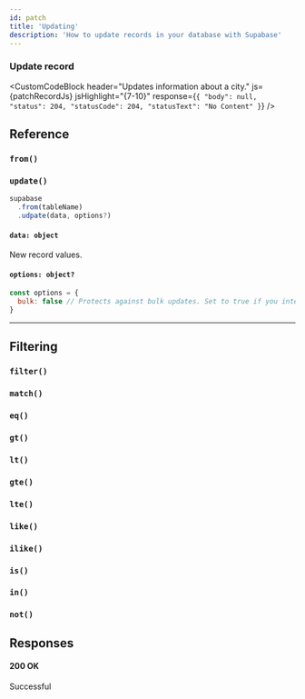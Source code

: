 ```yaml
---
id: patch
title: 'Updating'
description: 'How to update records in your database with Supabase'
---
```




<DummyData />

### Update record

<CustomCodeBlock
  header="Updates information about a city."
  js={patchRecordJs}
  jsHighlight="{7-10}"
  response={`{
  "body": null,
  "status": 204,
  "statusCode": 204,
  "statusText": "No Content"
}`}
/>

## Reference

### `from()`
<FromFunction verb='patch' />

### `update()`
```js {3}
supabase
  .from(tableName)
  .udpate(data, options?)
```
   
#### `data: object`
New record values.

#### `options: object?`   

```js
const options = {
  bulk: false // Protects against bulk updates. Set to true if you intend to perform a bulk change.
}
```

----

## Filtering

### `filter()`
<CommonFilters filter='filter'/>

### `match()`
<CommonFilters filter='match'/>

### `eq()`
<CommonFilters filter='eq'/>

### `gt()`
<CommonFilters filter='gt'/>

### `lt()`
<CommonFilters filter='lt'/>

### `gte()`
<CommonFilters filter='gte'/>

### `lte()`
<CommonFilters filter='lte'/>

### `like()`
<CommonFilters filter='like'/>

### `ilike()`
<CommonFilters filter='ilike'/>

### `is()`
<CommonFilters filter='is'/>

### `in()`
<CommonFilters filter='in'/>

### `not()`
<CommonFilters filter='not'/>

## Responses

#### 200 OK
Successful

<CommonResponses />